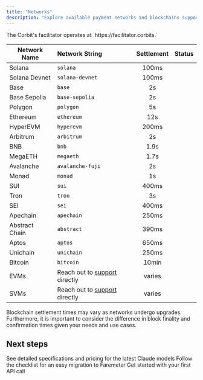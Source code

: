 ```yaml
---
title: "Networks"
description: "Explore available payment networks and blockchains supported by Corbits."
---
```


<Info>
  The Corbit's facilitator operates at `https://facilitator.corbits.<network_string>`
</Info>

| Network Name   | Network String                                              | Settlement | Status                                                    |
| -------------- | :---------------------------------------------------------- | :--------: | :-------------------------------------------------------: |
| Solana         | `solana`                                                    | 100ms      | <Icon icon="circle" iconType="solid" color="#7B9974" />   |
| Solana Devnet  | `solana-devnet`                                             | 100ms      | <Icon icon="circle" iconType="solid" color="#7B9974" />   |
| Base           | `base`                                                      | 2s         | <Icon icon="circle" iconType="solid" color="#7B9974" />   |
| Base Sepolia   | `base-sepolia`                                              | 2s         | <Icon icon="circle" iconType="solid" color="#7B9974" />   |
| Polygon        | `polygon`                                                   | 5s         | <Icon icon="circle" iconType="duotone" color="#7B9974" /> |
| Ethereum       | `ethereum`                                                  | 12s        | <Icon icon="circle" iconType="duotone" color="#7B9974" /> |
| HyperEVM       | `hyperevm`                                                  | 200ms      | <Icon icon="circle" iconType="duotone" color="#7B9974" /> |
| Arbitrum       | `arbitrum`                                                  | 2s         | <Icon icon="circle" iconType="duotone" color="#7B9974" /> |
| BNB            | `bnb`                                                       | 1.9s       | <Icon icon="circle" iconType="duotone" color="#7B9974" /> |
| MegaETH        | `megaeth`                                                   | 1.7s       | <Icon icon="circle" iconType="duotone" color="#7B9974" /> |
| Avalanche      | `avalanche-fuji`                                            | 2s         | <Icon icon="circle" iconType="duotone" color="#7B9974" /> |
| Monad          | `monad`                                                     | 1s         | <Icon icon="circle" iconType="duotone" color="#7B9974" /> |
| SUI            | `sui`                                                       | 400ms      | <Icon icon="circle" iconType="duotone" color="#7B9974" /> |
| Tron           | `tron`                                                      | 3s         | <Icon icon="circle" iconType="duotone" color="#7B9974" /> |
| SEI            | `sei`                                                       | 400ms      | <Icon icon="circle" iconType="duotone" color="#7B9974" /> |
| Apechain       | `apechain`                                                  | 250ms      | <Icon icon="circle" iconType="duotone" color="#7B9974" /> |
| Abstract Chain | `abstract`                                                  | 390ms      | <Icon icon="circle" iconType="duotone" color="#7B9974" /> |
| Aptos          | `aptos`                                                     | 650ms      | <Icon icon="circle" iconType="duotone" color="#7B9974" /> |
| Unichain       | `unichain`                                                  | 250ms      | <Icon icon="circle" iconType="duotone" color="#7B9974" /> |
| Bitcoin        | `bitcoin`                                                   | 10min      | <Icon icon="circle" iconType="duotone" color="#7B9974" /> |
| EVMs           | Reach out to [support](mailto:support@corbits.dev) directly | varies     | <Icon icon="circle" iconType="solid" color="#7B9974" />   |
| SVMs           | Reach out to [support](mailto:support@corbits.dev) directly | varies     | <Icon icon="circle" iconType="solid" color="#7B9974" />   |

<Note>
  Blockchain settlement times may vary as networks undergo upgrades. Furthermore, it is important to consider the difference in block finality and confirmation times given your needs and use cases.
</Note>

## Next steps

<CardGroup cols={3}>
  <Card title="Facilitator comparison chart" icon="head-side-gear" href="/about-corbits/pricing">
    See detailed specifications and pricing for the latest Claude models
  </Card>
  <Card title="Migrate to Faremeter" icon="sparkles" href="/faremeter/">
    Follow the checklist for an easy migration to Faremeter
  </Card>
  <Card title="Start building" icon="code" href="/quickstart">
    Get started with your first API call
  </Card>
</CardGroup>
